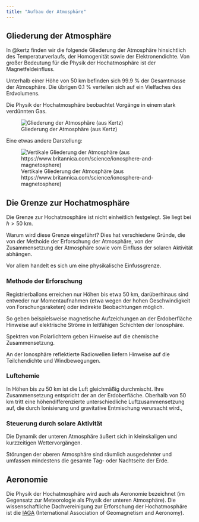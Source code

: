 ```yaml
---
title: "Aufbau der Atmosphäre"
---
```


## Gliederung der Atmosphäre

In @kertz finden wir die folgende Gliederung der Atmosphäre hinsichtlich des Temperaturverlaufs, der Homogenität sowie der Elektronendichte. Von großer Bedeutung für die Physik der Hochatmosphäre ist der Magnetfeldeinfluss.

Unterhalb einer Höhe von 50 km befinden sich 99.9 % der Gesamtmasse der Atmosphäre. Die übrigen 0.1 % verteilen sich auf ein Vielfaches des Erdvolumens.

Die Physik der Hochatmosphäre beobachtet Vorgänge in einem stark verdünnten Gas.

![Gliederung der Atmosphäre (aus Kertz)](images/paste-CCE7768B.png)

Eine etwas andere Darstellung:

![Vertikale Gliederung der Atmosphäre (aus https://www.britannica.com/science/ionosphere-and-magnetosphere)](images/paste-437D2E62.png)

## Die Grenze zur Hochatmosphäre

Die Grenze zur Hochatmosphäre ist nicht einheitlich festgelegt. Sie liegt bei $h > 50$ km.

Warum wird diese Grenze eingeführt? Dies hat verschiedene Gründe, die von der Methoide der Erforschung der Atmosphäre, von der Zusammensetzung der Atmosphäre sowie vom Einfluss der solaren Aktivität abhängen.

Vor allem handelt es sich um eine physikalische Einfussgrenze.

### Methode der Erforschung

Registrierballons erreichen nur Höhen bis etwa 50 km, darüberhinaus sind entweder nur Momentaufnahmen (etwa wegen der hohen Geschwindigkeit von Forschungsraketen) oder indirekte Beobachtungen möglich.

So geben beispielsweise magnetische Aufzeichungen an der Erdoberfläche Hinweise auf elektrische Ströme in leitfähigen Schichten der Ionosphäre.

Spektren von Polarlichtern geben Hinweise auf die chemische Zusammensetzung.

An der Ionosphäre reflektierte Radiowellen liefern Hinweise auf die Teilchendichte und Windbewegungen.

### Luftchemie

In Höhen bis zu 50 km ist die Luft gleichmäßig durchmischt. Ihre Zusammensetzung entspricht der an der Erdoberfläche. Oberhalb von 50 km tritt eine höhendifferenzierte unterschiedliche Luftzusammensetzung auf, die durch Ionisierung und gravitative Entmischung verursacht wird.,

### Steuerung durch solare Aktivität

Die Dynamik der unteren Atmosphäre äußert sich in kleinskaligen und kurzzeitigen Wettervorgängen.

Störungen der oberen Atmosphäre sind räumlich ausgedehnter und umfassen mindestens die gesamte Tag- oder Nachtseite der Erde.

## Aeronomie

Die Physik der Hochatmosphäre wird auch als Aeronomie bezeichnet (im Gegensatz zur Meteorologie als Physik der unteren Atmosphäre). Die wissenschaftliche Dachvereinigung zur Erforschung der Hochatmosphäre ist die [IAGA](https://www.iaga-aiga.org/) (International Association of Geomagnetism and Aeronomy).

